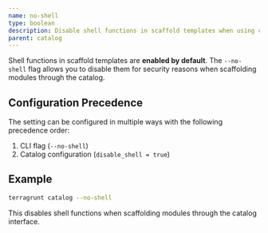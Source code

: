 ```yaml
---
name: no-shell
type: boolean
description: Disable shell functions in scaffold templates when using catalog.
parent: catalog
---
```


Shell functions in scaffold templates are **enabled by default**. The `--no-shell` flag allows you to disable them for security reasons when scaffolding modules through the catalog.

## Configuration Precedence

The setting can be configured in multiple ways with the following precedence order:

1. CLI flag (`--no-shell`)
2. Catalog configuration (`disable_shell = true`)

## Example

```bash
terragrunt catalog --no-shell
```

This disables shell functions when scaffolding modules through the catalog interface. 